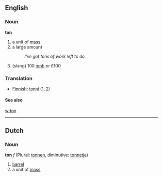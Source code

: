 ==English==
===Noun===
'''ton'''
#a unit of [[mass]]
#a large amount
#:''I've got tons of work left to do''
#(slang) 100 [[mph]] or £100

===Translation===

*[[Finnish]]: [[tonni]] (1, 2)

====See also====
[[w:ton]]

----
==Dutch==
===Noun===
'''ton''' ''f'' (Plural: [[tonnen]], diminutive: [[tonnetje]])

# [[barrel]]
# a unit of [[mass]]